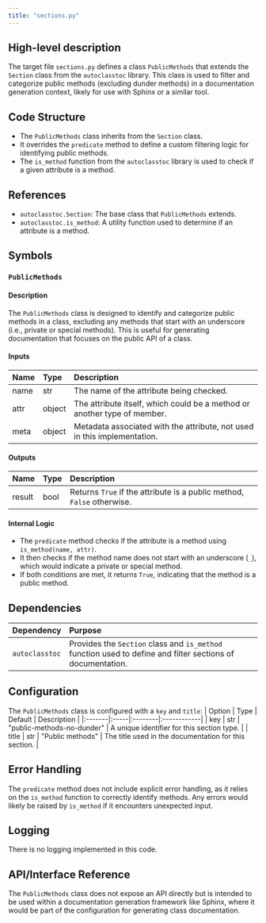 ```yaml
---
title: "sections.py"
---
```


## High-level description

The target file `sections.py` defines a class `PublicMethods` that extends the `Section` class from the `autoclasstoc` library. This class is used to filter and categorize public methods (excluding dunder methods) in a documentation generation context, likely for use with Sphinx or a similar tool.

## Code Structure

- The `PublicMethods` class inherits from the `Section` class.
- It overrides the `predicate` method to define a custom filtering logic for identifying public methods.
- The `is_method` function from the `autoclasstoc` library is used to check if a given attribute is a method.

## References

- `autoclasstoc.Section`: The base class that `PublicMethods` extends.
- `autoclasstoc.is_method`: A utility function used to determine if an attribute is a method.

## Symbols

### `PublicMethods`
#### Description
The `PublicMethods` class is designed to identify and categorize public methods in a class, excluding any methods that start with an underscore (i.e., private or special methods). This is useful for generating documentation that focuses on the public API of a class.

#### Inputs
| Name | Type | Description |
|:-----|:-----|:------------|
| name | str | The name of the attribute being checked. |
| attr | object | The attribute itself, which could be a method or another type of member. |
| meta | object | Metadata associated with the attribute, not used in this implementation. |

#### Outputs
| Name | Type | Description |
|:-----|:-----|:------------|
| result | bool | Returns `True` if the attribute is a public method, `False` otherwise. |

#### Internal Logic
- The `predicate` method checks if the attribute is a method using `is_method(name, attr)`.
- It then checks if the method name does not start with an underscore (`_`), which would indicate a private or special method.
- If both conditions are met, it returns `True`, indicating that the method is a public method.

## Dependencies

| Dependency | Purpose |
|:-----------|:--------|
| `autoclasstoc` | Provides the `Section` class and `is_method` function used to define and filter sections of documentation. |

## Configuration

The `PublicMethods` class is configured with a `key` and `title`:
| Option | Type | Default | Description |
|:-------|:-----|:--------|:------------|
| key | str | "public-methods-no-dunder" | A unique identifier for this section type. |
| title | str | "Public methods" | The title used in the documentation for this section. |

## Error Handling

The `predicate` method does not include explicit error handling, as it relies on the `is_method` function to correctly identify methods. Any errors would likely be raised by `is_method` if it encounters unexpected input.

## Logging

There is no logging implemented in this code.

## API/Interface Reference

The `PublicMethods` class does not expose an API directly but is intended to be used within a documentation generation framework like Sphinx, where it would be part of the configuration for generating class documentation.